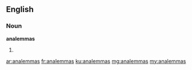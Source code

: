 ==English==

===Noun===
'''analemmas'''

# {{plural of|analemma}}

[[ar:analemmas]]
[[fr:analemmas]]
[[ku:analemmas]]
[[mg:analemmas]]
[[my:analemmas]]